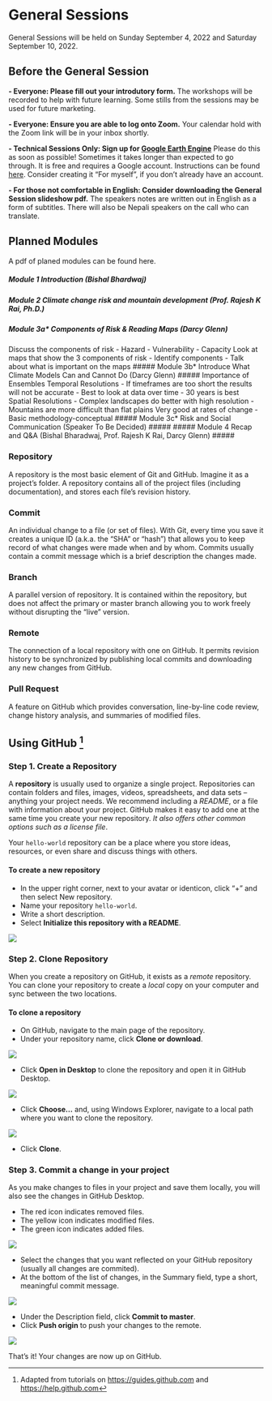 # General Sessions

General Sessions will be held on Sunday September 4, 2022 and Saturday September 10, 2022.

## Before the General Session {-}

**- Everyone: Please fill out your introdutory form.** The workshops will be recorded to help with future learning. Some stills from the sessions may be used for future marketing.

**- Everyone: Ensure you are able to log onto Zoom.** Your calendar hold with the Zoom link will be in your inbox shortly.

**- Technical Sessions Only: Sign up for [Google Earth Engine](https://earthengine.google.com/signup/)** Please do this as soon as possible! Sometimes it takes longer than expected to go through. It is free and requires a Google account. Instructions can be found [here](https://www.linkedin.com/pulse/step-by-step-create-your-google-earth-engine-account-khang-vu-tien). Consider creating it "For myself", if you don't already have an account. 

**- For those not comfortable in English: Consider downloading the General Session slideshow pdf.** The speakers notes are written out in English as a form of subtitles. There will also be Nepali speakers on the call who can translate.

## Planned Modules {-}

A pdf of planed modules can be found here.

##### Module 1  Introduction (Bishal Bhardwaj) #####
##### Module 2  Climate change risk and mountain development (Prof. Rajesh K Rai, Ph.D.) #####
##### Module 3a*  Components of Risk & Reading Maps (Darcy Glenn) #####
Discuss the components of risk
-	Hazard
-	Vulnerability
-	Capacity
Look at maps that show the 3 components of risk
-	Identify components
-	Talk about what is important on the maps
##### Module 3b*  Introduce What Climate Models Can and Cannot Do (Darcy Glenn) #####
Importance of Ensembles
Temporal Resolutions
-	If timeframes are too short the results will not be accurate
-	Best to look at data over time
-	30 years is best
Spatial Resolutions
-	Complex landscapes do better with high resolution
-	Mountains are more difficult than flat plains
Very good at rates of change
-	Basic methodology-conceptual
##### Module 3c*  Risk and Social Communication (Speaker To Be Decided) #####
##### Module 4  Recap and Q&A (Bishal Bharadwaj, Prof. Rajesh K Rai, Darcy Glenn) #####


### Repository {-}
A repository is the most basic element of Git and GitHub. Imagine it as a project's folder. A repository contains all of the project files (including documentation), and stores each file's revision history.

### Commit {-}
An individual change to a file (or set of files). With Git, every time you save it creates a unique ID (a.k.a. the "SHA" or "hash") that allows you to keep record of what changes were made when and by whom. Commits usually contain a commit message which is a brief description the changes made.

### Branch {-}
A parallel version of repository. It is contained within the repository, but does not affect the primary or master branch allowing you to work freely without disrupting the "live" version.

### Remote {-}
The connection of a local repository with one on GitHub. It permits revision history to be synchronized by publishing local commits and downloading any new changes from GitHub.

### Pull Request {-}
A  feature on GitHub which provides conversation, line-by-line code review, change history analysis, and summaries of modified files.

## Using GitHub [^1] {-}

### Step 1. Create a Repository {-}

A **repository** is usually used to organize a single project. Repositories can contain folders and files, images, videos, spreadsheets, and data sets – anything your project needs. We recommend including a *README*, or a file with information about your project. GitHub makes it easy to add one at the same time you create your new repository. *It also offers other common options such as a license file*.

Your `hello-world` repository can be a place where you store ideas, resources, or even share and discuss things with others.

#### To create a new repository {-}

- In the upper right corner, next to your avatar or identicon, click "+" and then select New repository.  
- Name your repository `hello-world`.  
- Write a short description.  
- Select **Initialize this repository with a README**.  

![](https://guides.github.com/activities/hello-world/create-new-repo.png)

### Step 2. Clone Repository {-}

When you create a repository on GitHub, it exists as a *remote* repository. You can clone your repository to create a *local* copy on your computer and sync between the two locations.

#### To clone a repository {-}

- On GitHub, navigate to the main page of the repository.  
- Under your repository name, click **Clone or download**.

![](https://help.github.com/assets/images/help/repository/clone-repo-clone-url-button.png)

- Click **Open in Desktop** to clone the repository and open it in GitHub Desktop.

![](https://help.github.com/assets/images/help/desktop/open-in-desktop-button.png)

- Click **Choose...** and, using Windows Explorer, navigate to a local path where you want to clone the repository.

![](https://help.github.com/assets/images/help/desktop/clone-choose-button-url-win.png)

- Click **Clone**.

### Step 3. Commit a change in your project {-}

As you make changes to files in your project and save them locally, you will also see the changes in GitHub Desktop.

- The red icon indicates removed files.  
- The yellow icon indicates modified files.  
- The green icon indicates added files.  

![](https://help.github.com/assets/images/help/desktop/commit-some.png)

- Select the changes that you want reflected on your GitHub repository (usually all changes are commited).  
- At the bottom of the list of changes, in the Summary field, type a short, meaningful commit message.

![](https://help.github.com/assets/images/help/desktop/commit-message.png)

- Under the Description field, click **Commit to master**.  
- Click **Push origin** to push your changes to the remote.

![](https://help.github.com/assets/images/help/desktop/push-origin-button.png)

That's it! Your changes are now up on GitHub.

[^1]: Adapted from tutorials on <https://guides.github.com> and <https://help.github.com>
